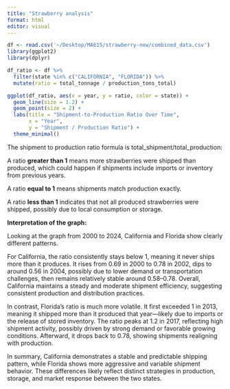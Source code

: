 ```yaml
---
title: "Strawberry analysis"
format: html
editor: visual
---
```


```r
df <- read.csv('~/Desktop/MA615/strawberry-new/combined_data.csv')
library(ggplot2)
library(dplyr)

df_ratio <- df %>%
  filter(state %in% c("CALIFORNIA", "FLORIDA")) %>%
  mutate(ratio = total_tonnage / production_tons_total)

ggplot(df_ratio, aes(x = year, y = ratio, color = state)) +
  geom_line(size = 1.2) +
  geom_point(size = 2) +
  labs(title = "Shipment-to-Production Ratio Over Time",
       x = "Year",
       y = "Shipment / Production Ratio") +
  theme_minimal()


```

The shipment to production ratio formula is total_shipment/total_production:

A ratio **greater than 1** means more strawberries were shipped than produced, which could happen if shipments include imports or inventory from previous years.

A ratio **equal to 1** means shipments match production exactly.

A ratio **less than 1** indicates that not all produced strawberries were shipped, possibly due to local consumption or storage.

**Interpretation of the graph:**

Looking at the graph from 2000 to 2024, California and Florida show clearly different patterns.

For California, the ratio consistently stays below 1, meaning it never ships more than it produces. It rises from 0.69 in 2000 to 0.78 in 2002, dips to around 0.56 in 2004, possibly due to lower demand or transportation challenges, then remains relatively stable around 0.58–0.78. Overall, California maintains a steady and moderate shipment efficiency, suggesting consistent production and distribution practices.

In contrast, Florida’s ratio is much more volatile. It first exceeded 1 in 2013, meaning it shipped more than it produced that year—likely due to imports or the release of stored inventory. The ratio peaks at 1.2 in 2017, reflecting high shipment activity, possibly driven by strong demand or favorable growing conditions. Afterward, it drops back to 0.78, showing shipments realigning with production.

In summary, California demonstrates a stable and predictable shipping pattern, while Florida shows more aggressive and variable shipment behavior. These differences likely reflect distinct strategies in production, storage, and market response between the two states.
